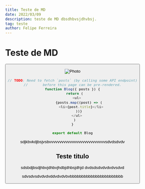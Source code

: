 ```yaml
---
title: Teste de MD
date: 2022/03/09
description: teste de MD dbsdhbvsjdhvbsj.
tag: teste
author: Felipe Ferreira
---
```




# Teste de MD 

<Button />

<Image
  src="/images/photo2.jpg"
  alt="Photo"
  width={1125}
  height={750}
  priority
  className="next-image"
/>

```js
// TODO: Need to fetch `posts` (by calling some API endpoint)
//       before this page can be pre-rendered.
function Blog({ posts }) {
  return (
    <ul>
      {posts.map((post) => (
        <li>{post.title}</li>
      ))}
    </ul>
  )
}

export default Blog
```

sdjkbvkdjbsjvsbvvvvvvvvvvvvvvvvvvvvvvvvvvvsdvdsdvdv

## Teste titulo 

sdsbdjbsdjhbvjdhbvjhdbjdhbsjdhjd
dvdsdsdvdvdvdvsdvd

sdvsdvsdvdvdvddvdvdvbvbbbbbbbbbbbbbbbbbbbbbbb